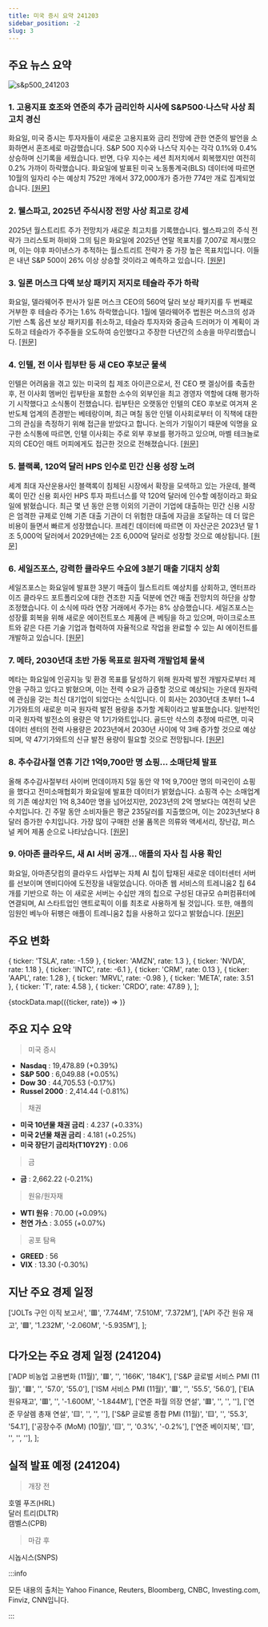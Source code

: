 ```yaml
---
title: 미국 증시 요약 241203
sidebar_position: -2
slug: 3
---
```


## 주요 뉴스 요약

![s&p500_241203](/map/241203.png)

### 1. **고용지표 호조와 연준의 추가 금리인하 시사에 S&P500·나스닥 사상 최고치 경신**

화요일, 미국 증시는 투자자들이 새로운 고용지표와 금리 전망에 관한 연준의 발언을 소화하면서 혼조세로 마감했습니다. S&P 500 지수와 나스닥 지수는 각각 0.1%와 0.4% 상승하며 신기록을 세웠습니다. 반면, 다우 지수는 세션 최저치에서 회복했지만 여전히 0.2% 가까이 하락했습니다. 화요일에 발표된 미국 노동통계국(BLS) 데이터에 따르면 10월의 일자리 수는 예상치 752만 개에서 372,000개가 증가한 774만 개로 집계되었습니다. [[원문]](https://finance.yahoo.com/news/live/stock-market-today-sp-500-nasdaq-eke-out-records-after-jobs-data-surprises-fed-officials-signal-more-cuts-210105028.html)

### 2. **웰스파고, 2025년 주식시장 전망 사상 최고로 강세**

2025년 월스트리트 주가 전망치가 새로운 최고치를 기록했습니다. 웰스파고의 주식 전략가 크리스토퍼 하비와 그의 팀은 화요일에 2025년 연말 목표치를 7,007로 제시했으며, 이는 야후 파이낸스가 추적하는 월스트리트 전략가 중 가장 높은 목표치입니다. 이들은 내년 S&P 500이 26% 이상 상승할 것이라고 예측하고 있습니다. [[원문]](https://finance.yahoo.com/news/wells-fargo-issues-wall-streets-most-bullish-forecast-yet-for-the-stock-market-in-2025-203847212.html)

### 3. **일론 머스크 다액 보상 패키지 저지로 테슬라 주가 하락**

화요일, 델라웨어주 판사가 일론 머스크 CEO의 560억 달러 보상 패키지를 두 번째로 거부한 후 테슬라 주가는 1.6% 하락했습니다. 1월에 델라웨어주 법원은 머스크의 성과 기반 스톡 옵션 보상 패키지를 취소하고, 테슬라 투자자와 중금속 드러머가 이 계획이 과도하고 테슬라가 주주들을 오도하여 승인했다고 주장한 다년간의 소송을 마무리했습니다. [[원문]](https://finance.yahoo.com/news/tesla-stock-slides-after-elon-musks-multibillion-dollar-pay-package-gets-blocked-180503222.html)

### 4. **인텔, 전 이사 립부탄 등 새 CEO 후보군 물색**

인텔은 어려움을 겪고 있는 미국의 칩 제조 아이콘으로서, 전 CEO 팻 겔싱어를 축출한 후, 전 이사회 멤버인 립부탄을 포함한 소수의 외부인을 최고 경영자 역할에 대해 평가하기 시작했다고 소식통이 전했습니다. 립부탄은 오랫동안 인텔의 CEO 후보로 여겨져 온 반도체 업계의 존경받는 베테랑이며, 최근 며칠 동안 인텔 이사회로부터 이 직책에 대한 그의 관심을 측정하기 위해 접근을 받았다고 합니다. 논의가 기밀이기 때문에 익명을 요구한 소식통에 따르면, 인텔 이사회는 주로 외부 후보를 평가하고 있으며, 마벨 테크놀로지의 CEO인 매트 머피에게도 접근한 것으로 전해졌습니다. [[원문]](https://www.reuters.com/business/intels-ceo-shortlist-candidates-include-former-board-member-lip-bu-tan-sources-2024-12-03/)

### 5. **블랙록, 120억 달러 HPS 인수로 민간 신용 성장 노려**

세계 최대 자산운용사인 블랙록이 침체된 시장에서 확장을 모색하고 있는 가운데, 블랙록이 민간 신용 회사인 HPS 투자 파트너스를 약 120억 달러에 인수할 예정이라고 화요일에 밝혔습니다. 최근 몇 년 동안 은행 이외의 기관이 기업에 대출하는 민간 신용 시장은 엄격한 규제로 인해 기존 대출 기관이 더 위험한 대출에 자금을 조달하는 데 더 많은 비용이 들면서 빠르게 성장했습니다. 프레킨 데이터에 따르면 이 자산군은 2023년 말 1조 5,000억 달러에서 2029년에는 2조 6,000억 달러로 성장할 것으로 예상됩니다. [[원문]](https://www.reuters.com/business/finance/blackrock-strikes-12-bln-deal-private-credit-firm-hps-investment-2024-12-03/)

### 6. **세일즈포스, 강력한 클라우드 수요에 3분기 매출 기대치 상회**

세일즈포스는 화요일에 발표한 3분기 매출이 월스트리트 예상치를 상회하고, 엔터프라이즈 클라우드 포트폴리오에 대한 견조한 지출 덕분에 연간 매출 전망치의 하단을 상향 조정했습니다. 이 소식에 따라 연장 거래에서 주가는 8% 상승했습니다. 세일즈포스는 성장률 회복을 위해 새로운 에이전트포스 제품에 큰 베팅을 하고 있으며, 마이크로소프트와 같은 다른 기술 기업과 협력하여 자율적으로 작업을 완료할 수 있는 AI 에이전트를 개발하고 있습니다. [[원문]](https://www.reuters.com/technology/salesforce-raises-annual-revenue-forecast-2024-12-03/)

### 7. **메타, 2030년대 초반 가동 목표로 원자력 개발업체 물색**

메타는 화요일에 인공지능 및 환경 목표를 달성하기 위해 원자력 발전 개발자로부터 제안을 구하고 있다고 밝혔으며, 이는 전력 수요가 급증할 것으로 예상되는 가운데 원자력에 관심을 갖는 최신 대기업이 되었다는 소식입니다. 이 회사는 2030년대 초부터 1~4기가와트의 새로운 미국 원자력 발전 용량을 추가할 계획이라고 발표했습니다. 일반적인 미국 원자력 발전소의 용량은 약 1기가와트입니다. 골드만 삭스의 추정에 따르면, 미국 데이터 센터의 전력 사용량은 2023년에서 2030년 사이에 약 3배 증가할 것으로 예상되며, 약 47기가와트의 신규 발전 용량이 필요할 것으로 전망됩니다. [[원문]](https://www.reuters.com/business/energy/meta-seeks-nuclear-power-developers-reactors-start-early-2030s-2024-12-03/)

### 8. **추수감사절 연휴 기간 1억9,700만 명 쇼핑... 소매단체 발표**

올해 추수감사절부터 사이버 먼데이까지 5일 동안 약 1억 9,700만 명의 미국인이 쇼핑을 했다고 전미소매협회가 화요일에 발표한 데이터가 밝혔습니다. 쇼핑객 수는 소매업계의 기존 예상치인 1억 8,340만 명을 넘어섰지만, 2023년의 2억 명보다는 여전히 낮은 수치입니다. 긴 주말 동안 소비자들은 평균 235달러를 지출했으며, 이는 2023년보다 8달러 증가한 수치입니다. 가장 많이 구매한 선물 품목은 의류와 액세서리, 장난감, 퍼스널 케어 제품 순으로 나타났습니다. [[원문]](https://www.reuters.com/business/retail-consumer/us-thanksgiving-weekend-records-197-million-shoppers-retail-body-says-2024-12-03/)

### 9. **아마존 클라우드, 새 AI 서버 공개... 애플의 자사 칩 사용 확인**

화요일, 아마존닷컴의 클라우드 사업부는 자체 AI 칩이 탑재된 새로운 데이터센터 서버를 선보이며 엔비디아에 도전장을 내밀었습니다. 아마존 웹 서비스의 트레니움2 칩 64개를 기반으로 하는 이 새로운 서버는 수십만 개의 칩으로 구성된 대규모 슈퍼컴퓨터에 연결되며, AI 스타트업인 앤트로픽이 이를 최초로 사용하게 될 것입니다. 또한, 애플의 임원인 베누아 뒤팽은 애플이 트레니움2 칩을 사용하고 있다고 밝혔습니다. [[원문]](https://www.reuters.com/technology/artificial-intelligence/amazons-cloud-service-shows-new-ai-servers-says-apple-will-use-its-chips-2024-12-03/)

## 주요 변화

  { ticker: 'TSLA', rate: -1.59 },
  { ticker: 'AMZN', rate: 1.3 },
  { ticker: 'NVDA', rate: 1.18 },
  { ticker: 'INTC', rate: -6.1 },
  { ticker: 'CRM', rate: 0.13 },
  { ticker: 'AAPL', rate: 1.28 },
  { ticker: 'MRVL', rate: -0.98 },
  { ticker: 'META', rate: 3.51 },
  { ticker: 'T', rate: 4.58 },
  { ticker: 'CRDO', rate: 47.89 },
];

{stockData.map(({ticker, rate}) => <StockCardMini key={ticker} ticker={ticker} rate={rate}></StockCardMini>)}

## 주요 지수 요약

> 미국 증시

- **Nasdaq** : 19,478.89 (+0.39%)
- **S&P 500** : 6,049.88 (+0.05%)
- **Dow 30** : 44,705.53 (-0.17%)
- **Russel 2000** : 2,414.44 (-0.81%)

> 채권

- **미국 10년물 채권 금리** : 4.237 (+0.33%)
- **미국 2년물 채권 금리** : 4.181 (+0.25%)
- **미국 장단기 금리차(T10Y2Y)** : 0.06

> 금

- **금** : 2,662.22 (-0.21%)

> 원유/원자재

- **WTI 원유** : 70.00 (+0.09%)
- **천연 가스** : 3.055 (+0.07%)

> 공포 탐욕

- **GREED** : 56
- **VIX** : 13.30 (-0.30%)

## 지난 주요 경제 일정

  ['JOLTs 구인 이직 보고서', '🟥', '7.744M', '7.510M', '7.372M'],
  ['API 주간 원유 재고', '🟩', '1.232M', '-2.060M', '-5.935M'],
];

<EconomicCalendar data={eventsData} />

## 다가오는 주요 경제 일정 (241204)

  ['ADP 비농업 고용변화 (11월)', '🟥', '', '166K', '184K'],
  ['S&P 글로벌 서비스 PMI (11월)', '🟥', '', '57.0', '55.0'],
  ['ISM 서비스 PMI (11월)', '🟥', '', '55.5', '56.0'],
  ['EIA 원유재고', '🟥', '', '-1.600M', '-1.844M'],
  ['연준 파월 의장 연설', '🟥', '', '', ''],
  ['연준 무살렘 총재 연설', '🟨', '', '', ''],
  ['S&P 글로벌 종합 PMI (11월)', '🟨', '', '55.3', '54.1'],
  ['공장수주 (MoM) (10월)', '🟨', '', '0.3%', '-0.2%'],
  ['연준 베이지북', '🟨', '', '', ''],
];

<EconomicCalendar data={nextEventsData} />

## 실적 발표 예정 (241204)

> 개장 전

호멜 푸즈(HRL)  
달러 트리(DLTR)  
캠벨스(CPB)

> 마감 후

시놉시스(SNPS)

:::info

모든 내용의 출처는 Yahoo Finance, Reuters, Bloomberg, CNBC, Investing.com, Finviz, CNN입니다.

:::
